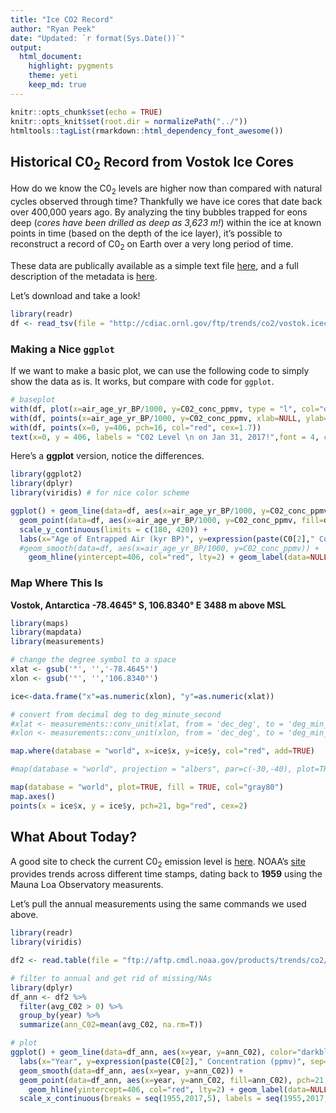 ```yaml
---
title: "Ice CO2 Record"
author: "Ryan Peek"
date: "Updated: `r format(Sys.Date())`"
output:
  html_document:
    highlight: pygments
    theme: yeti
    keep_md: true
---
```


```r
knitr::opts_chunk$set(echo = TRUE)
knitr::opts_knit$set(root.dir = normalizePath("../"))
htmltools::tagList(rmarkdown::html_dependency_font_awesome())
```

## Historical C0~2~ Record from Vostok Ice Cores 

How do we know the C0~2~ levels are higher now than compared with natural cycles observed through time? Thankfully we have ice cores that date back over 400,000 years ago. By analyzing the tiny bubbles trapped for eons deep (*cores have been drilled as deep as 3,623 m!*) within the ice at known points in time (based on the depth of the ice layer), it's possible to reconstruct a record of C0~2~ on Earth over a very long period of time.

These data are publically available as a simple text file [here](http://cdiac.ornl.gov/ftp/trends/co2/vostok.icecore.co2), and a full description of the metadata is [here](http://cdiac.ornl.gov/trends/co2/vostok.html).

Let's download and take a look!

```r

library(readr)
df <- read_tsv(file = "http://cdiac.ornl.gov/ftp/trends/co2/vostok.icecore.co2", skip = 20, col_names = c("depth_m","ice_age_yr_BP", "air_age_yr_BP", "C02_conc_ppmv"))


```

### Making a Nice `ggplot`

If we want to make a basic plot, we can use the following code to simply show the data as is. It works, but compare with code for `ggplot`.

```r

# baseplot
with(df, plot(x=air_age_yr_BP/1000, y=C02_conc_ppmv, type = "l", col="darkblue", ylab=expression(paste("C0"[2]," Concentration (ppmv)"), sep=""), xlab="Age of Entrapped Air (kyr BP)", main="C02 through Time: Vostok Ice Core Data", ylim=c(180, 420)))
with(df, points(x=air_age_yr_BP/1000, y=C02_conc_ppmv, xlab=NULL, ylab=NULL, pch=21, col="gray50", bg="skyblue2"))
with(df, points(x=0, y=406, pch=16, col="red", cex=1.7))
text(x=0, y = 406, labels = "C02 Level \n on Jan 31, 2017!",font = 4, col = "maroon", pos = 4)

```

Here's a **ggplot** version, notice the differences.

```r

library(ggplot2)
library(dplyr)
library(viridis) # for nice color scheme

ggplot() + geom_line(data=df, aes(x=air_age_yr_BP/1000, y=C02_conc_ppmv), color="darkblue") + 
  geom_point(data=df, aes(x=air_age_yr_BP/1000, y=C02_conc_ppmv, fill=depth_m), pch=21) + scale_fill_viridis() +
  scale_y_continuous(limits = c(180, 420)) +
  labs(x="Age of Entrapped Air (kyr BP)", y=expression(paste(C0[2]," Concentration (ppmv)", sep=""))) +
  #geom_smooth(data=df, aes(x=air_age_yr_BP/1000, y=C02_conc_ppmv)) +
    geom_hline(yintercept=406, col="red", lty=2) + geom_label(data=NULL, aes(x=20, y=406, label="Current C02 Level"), col="red", nudge_x = 30)

```


### Map Where This Is

**Vostok, Antarctica**
**-78.4645° S, 106.8340° E** 
**3488 m above MSL**

```r
library(maps)
library(mapdata)
library(measurements)

# change the degree symbol to a space
xlat <- gsub('°', '','-78.4645°')
xlon <- gsub('°', '','106.8340°')

ice<-data.frame("x"=as.numeric(xlon), "y"=as.numeric(xlat))

# convert from decimal deg to deg_minute_second
#xlat <- measurements::conv_unit(xlat, from = 'dec_deg', to = 'deg_min_sec')
#xlon <- measurements::conv_unit(xlon, from = 'dec_deg', to = 'deg_min_sec')

map.where(database = "world", x=ice$x, y=ice$y, col="red", add=TRUE)

#map(database = "world", projection = "albers", par=c(-30,-40), plot=TRUE)

map(database = "world", plot=TRUE, fill = TRUE, col="gray80")
map.axes()
points(x = ice$x, y = ice$y, pch=21, bg="red", cex=2)


```

## What About Today?

A good site to check the current C0~2~ emission level is [here](https://www.co2.earth/). NOAA's [site](https://www.esrl.noaa.gov/gmd/ccgg/trends/monthly.html) provides trends across different time stamps, dating back to **1959** using the Mauna Loa Observatory measurents.

Let's pull the annual measurements using the same commands we used above.

```r

library(readr)
library(viridis)

df2 <- read.table(file = "ftp://aftp.cmdl.noaa.gov/products/trends/co2/co2_mm_mlo.txt", col.names = c("year", "mon", "dec_date", "avg_C02", "interpolated_C02", "trend_seas_corr", "no_days"))

# filter to annual and get rid of missing/NAs
library(dplyr)
df_ann <- df2 %>% 
  filter(avg_C02 > 0) %>% 
  group_by(year) %>% 
  summarize(ann_C02=mean(avg_C02, na.rm=T))

# plot
ggplot() + geom_line(data=df_ann, aes(x=year, y=ann_C02), color="darkblue") + 
  labs(x="Year", y=expression(paste(C0[2]," Concentration (ppmv)", sep=""))) +
  geom_smooth(data=df_ann, aes(x=year, y=ann_C02)) +
  geom_point(data=df_ann, aes(x=year, y=ann_C02, fill=ann_C02), pch=21, cex=2.5, alpha=0.8) + scale_fill_viridis() +
    geom_hline(yintercept=406, col="red", lty=2) + geom_label(data=NULL, aes(x=1970, y=406, label="Current C02 Level"), col="red", nudge_x = 30)  +
  scale_x_continuous(breaks = seq(1955,2017,5), labels = seq(1955,2017,5)) + ggtitle("C02 At Mauna Loa Since 1958")

```
